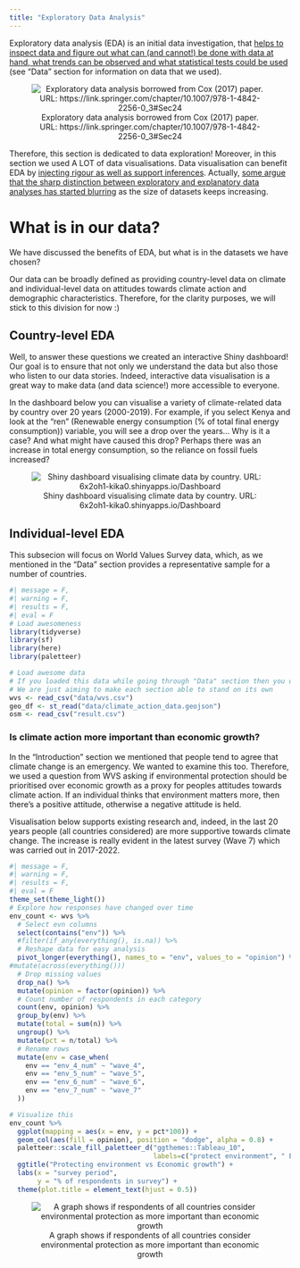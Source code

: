 ```yaml
---
title: "Exploratory Data Analysis"
---
```


Exploratory data analysis (EDA) is an initial data investigation, that [helps to inspect data and figure out what can (and cannot!) be done with data at hand, what trends can be observed and what statistical tests could be used](https://link.springer.com/chapter/10.1007/978-1-4842-2256-0_3#Sec24) (see "Data" section for information on data that we used). 

<center>![Exploratory data analysis borrowed from Cox (2017) paper. URL: https://link.springer.com/chapter/10.1007/978-1-4842-2256-0_3#Sec24](https://user-images.githubusercontent.com/84614994/201210526-3a92cda1-9f16-4f1f-82e2-abec64f1080b.png)</center>

Therefore, this section is dedicated to data exploration! Moreover, in this section we used A LOT of data visualisations. Data visualisation can benefit EDA by [injecting rigour as well as support inferences](https://onlinelibrary.wiley.com/doi/full/10.1111/gean.12338). Actually, [some argue that the sharp distinction between exploratory and explanatory data analyses has started blurring](https://www.annualreviews.org/doi/abs/10.1146/annurev-soc-071312-145551) as the size of datasets keeps increasing.

# What is in our data?

We have discussed the benefits of EDA, but what is in the datasets we have chosen?

Our data can be broadly defined as providing country-level data on climate and individual-level data on attitudes towards climate action and demographic characteristics. Therefore, for the clarity purposes, we will stick to this division for now :)

## Country-level EDA

Well, to answer these questions we created an interactive Shiny dashboard! Our goal is to ensure that not only we understand the data but also those who listen to our data stories. Indeed, interactive data visualisation is a great way to make data (and data science!) more accessible to everyone.

In the dashboard below you can visualise a variety of climate-related data by country over 20 years (2000-2019). For example, if you select Kenya and look at the "ren" (Renewable energy consumption (% of total final energy consumption)) variable, you will see a drop over the years... Why is it a case? And what might have caused this drop? Perhaps there was an increase in total energy consumption, so the reliance on fossil fuels increased?

<center>![Shiny dashboard visualising climate data by country. URL: 6x2oh1-kika0.shinyapps.io/Dashboard](https://user-images.githubusercontent.com/84614994/201220196-22af648f-e9a5-4b1a-9ad4-0a7c5431096a.png)</center>

## Individual-level EDA

This subsecion will focus on World Values Survey data, which, as we mentioned in the "Data" section provides a representative sample for a number of countries.

```r
#| message = F,
#| warning = F,
#| results = F,
#| eval = F
# Load awesomeness
library(tidyverse)
library(sf)
library(here)
library(paletteer)

# Load awesome data 
# If you loaded this data while going through "Data" section then you don't have to load it again!
# We are just aiming to make each section able to stand on its own 
wvs <- read_csv("data/wvs.csv")
geo_df <- st_read("data/climate_action_data.geojson")
osm <- read_csv("result.csv")
```

### Is climate action more important than economic growth?

In the "Introduction" section we mentioned that people tend to agree that climate change is an emergency. We wanted to examine this too. Therefore, we used a question from WVS asking if environmental protection should be prioritised over economic growth as a proxy for peoples attitudes towards climate action. If an individual thinks that environment matters more, then there's a positive attitude, otherwise a negative attitude is held.

Visualisation below supports existing research and, indeed, in the last 20 years people (all countries considered) are more supportive towards climate change. The increase is really evident in the latest survey (Wave 7) which was carried out in 2017-2022.

```r
#| message = F,
#| warning = F,
#| results = F,
#| eval = F
theme_set(theme_light())
# Explore how responses have changed over time
env_count <- wvs %>% 
  # Select evn columns
  select(contains("env")) %>% 
  #filter(if_any(everything(), is.na)) %>% 
  # Reshape data for easy analysis
  pivot_longer(everything(), names_to = "env", values_to = "opinion") %>% 
#mutate(across(everything()))
  # Drop missing values
  drop_na() %>% 
  mutate(opinion = factor(opinion)) %>% 
  # Count number of respondents in each category
  count(env, opinion) %>% 
  group_by(env) %>% 
  mutate(total = sum(n)) %>% 
  ungroup() %>% 
  mutate(pct = n/total) %>% 
  # Rename rows
  mutate(env = case_when(
    env == "env_4_num" ~ "wave_4",
    env == "env_5_num" ~ "wave_5",
    env == "env_6_num" ~ "wave_6",
    env == "env_7_num" ~ "wave_7"
  ))

# Visualize this
env_count %>% 
  ggplot(mapping = aes(x = env, y = pct*100)) +
  geom_col(aes(fill = opinion), position = "dodge", alpha = 0.8) +
  paletteer::scale_fill_paletteer_d("ggthemes::Tableau_10",
                                    labels=c("protect environment", " Economic growth", "Other")) +
  ggtitle("Protecting environment vs Economic growth") +
  labs(x = "survey period",
       y = "% of respondents in survey") +
  theme(plot.title = element_text(hjust = 0.5))
```

<center>![A graph shows if respondents of all countries consider environmental protection as more important than economic growth](https://user-images.githubusercontent.com/84614994/201218578-4006d110-ab21-4e28-8b79-2bfc19ce19bc.png)</center>

### 


